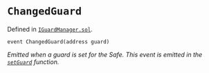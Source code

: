 # `ChangedGuard`
Defined in [`IGuardManager.sol`](https://github.com/safe-global/safe-smart-account/tree/main/contracts/interfaces/IGuardManager.sol#L10).

```solidity
event ChangedGuard(address guard)

```

*Emitted when a guard is set for the Safe. This event is emitted in the [`setGuard`](/reference-smart-account/guard-functions/setGuard.mdx) function.*
